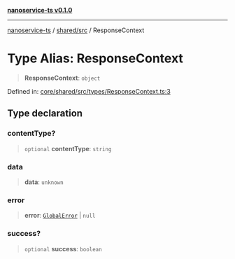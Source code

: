 [**nanoservice-ts v0.1.0**](/docs/ref/README)

***

[nanoservice-ts](/docs/ref/README) / [shared/src](/docs/ref/shared/src/README) / ResponseContext

# Type Alias: ResponseContext

> **ResponseContext**: `object`

Defined in: [core/shared/src/types/ResponseContext.ts:3](https://github.com/deskree-inc/nanoservice-ts/blob/ba7c322d2df8c8713881891584f33c6c7ed154ba/core/shared/src/types/ResponseContext.ts#L3)

## Type declaration

### contentType?

> `optional` **contentType**: `string`

### data

> **data**: `unknown`

### error

> **error**: [`GlobalError`](/docs/ref/shared/src/classes/GlobalError) \| `null`

### success?

> `optional` **success**: `boolean`
